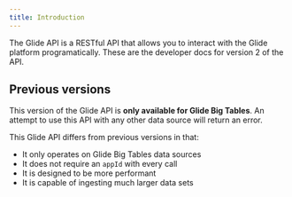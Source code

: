 ```yaml
---
title: Introduction
---
```


The Glide API is a RESTful API that allows you to interact with the Glide platform programatically. These are the developer docs for version 2 of the API.

## Previous versions

<Warning>This version of the Glide API is **only available for Glide Big Tables**. An attempt to use this API with any other data source will return an error.</Warning>

This Glide API differs from previous versions in that:

- It only operates on Glide Big Tables data sources
- It does not require an `appId` with every call
- It is designed to be more performant
- It is capable of ingesting much larger data sets
